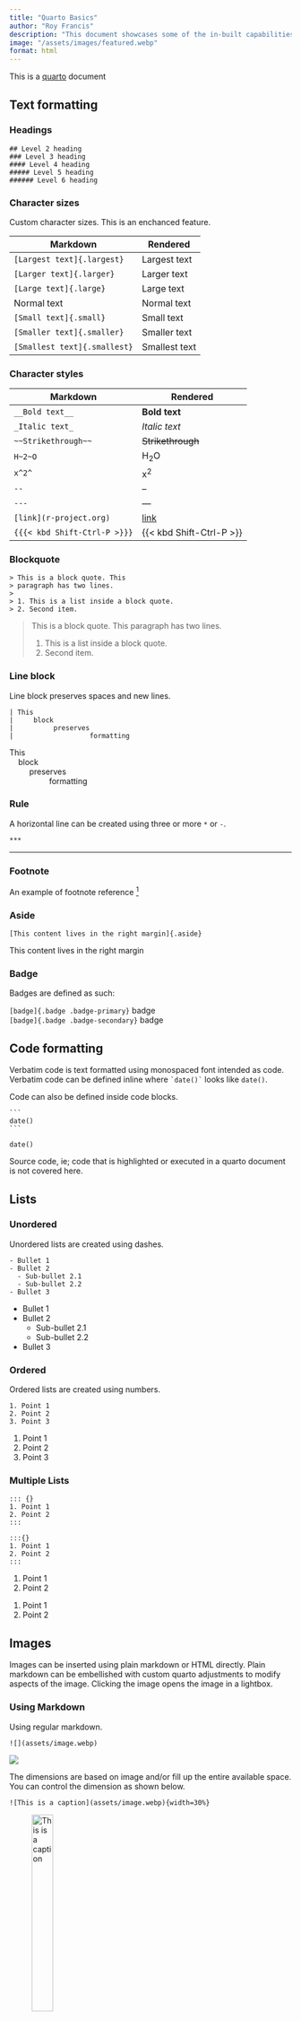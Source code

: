 ```yaml
---
title: "Quarto Basics"
author: "Roy Francis"
description: "This document showcases some of the in-built capabilities of quarto. It also shows the custom theme, style and usage."
image: "/assets/images/featured.webp"
format: html
---
```


This is a [quarto](https://quarto.org/) document

## Text formatting

### Headings

```
## Level 2 heading  
### Level 3 heading  
#### Level 4 heading  
##### Level 5 heading  
###### Level 6 heading
```

### Character sizes

Custom character sizes. This is an enchanced feature.

|Markdown|Rendered|
|---|---|
|`[Largest text]{.largest}`|[Largest text]{.largest}|
|`[Larger text]{.larger}`|[Larger text]{.larger}|
|`[Large text]{.large}`|[Large text]{.large}|
|Normal text |Normal text|
|`[Small text]{.small}`|[Small text]{.small}|
|`[Smaller text]{.smaller}`|[Smaller text]{.smaller}|
|`[Smallest text]{.smallest}`|[Smallest text]{.smallest}|

### Character styles

|Markdown|Rendered|
|---|---|
|`__Bold text__`|__Bold text__|
|`_Italic text_`|_Italic text_|
|`~~Strikethrough~~`|~~Strikethrough~~|
|`H~2~O`|H~2~O|
|`x^2^`|x^2^|
|`--`|--|
|`---`|---|
|`[link](r-project.org)`|[link](r-project.org)|
|`{{{< kbd Shift-Ctrl-P >}}}`|{{< kbd Shift-Ctrl-P >}}|

### Blockquote

```         
> This is a block quote. This
> paragraph has two lines.
>
> 1. This is a list inside a block quote.
> 2. Second item.
```

> This is a block quote. This paragraph has two lines.
>
> 1.  This is a list inside a block quote.
> 2.  Second item.

### Line block

Line block preserves spaces and new lines.

```
| This
|     block
|          preserves
|                   formatting
```

| This
|     block
|          preserves
|                   formatting

### Rule

A horizontal line can be created using three or more `*` or `-`.

`***`

------------------------------------------------------------------------

### Footnote

An example of footnote reference [^1]

[^1]: That reference refers to this footnote.

### Aside

`[This content lives in the right margin]{.aside}`

[This content lives in the right margin]{.aside}

### Badge

Badges are defined as such:

`[badge]{.badge .badge-primary}`  [badge]{.badge .badge-primary}  
`[badge]{.badge .badge-secondary}`  [badge]{.badge .badge-secondary}  

## Code formatting

Verbatim code is text formatted using monospaced font intended as code. Verbatim code can be defined inline where `` `date()` `` looks like `date()`.

Code can also be defined inside code blocks.

````
```
date()
```
````

```
date()
```

Source code, ie; code that is highlighted or executed in a quarto document is not covered here.

## Lists

### Unordered

Unordered lists are created using dashes.

::: {.grid}
::: {.g-col-6}

```
- Bullet 1
- Bullet 2
  - Sub-bullet 2.1
  - Sub-bullet 2.2
- Bullet 3
```

:::
::: {.g-col-6}

- Bullet 1
- Bullet 2
  - Sub-bullet 2.1
  - Sub-bullet 2.2
- Bullet 3

:::
:::

### Ordered

Ordered lists are created using numbers.

::: {.grid}
::: {.g-col-6}

```
1. Point 1
2. Point 2
3. Point 3
```

:::
::: {.g-col-6}

1. Point 1
2. Point 2
3. Point 3

:::
:::

### Multiple Lists

::: {.grid}
::: {.g-col-6}

```
::: {}
1. Point 1
2. Point 2
:::

:::{}
1. Point 1
2. Point 2
:::
```

:::
::: {.g-col-6}

::: {}
1. Point 1
2. Point 2
:::

:::{}
1. Point 1
2. Point 2
:::

:::
:::

## Images

Images can be inserted using plain markdown or HTML directly. Plain markdown can be embellished with custom quarto adjustments to modify aspects of the image. Clicking the image opens the image in a lightbox.

### Using Markdown

Using regular markdown.

```         
![](assets/image.webp)
```

![](assets/image.webp)

The dimensions are based on image and/or fill up the entire available space. You can control the dimension as shown below.

```         
![This is a caption](assets/image.webp){width=30%}  
```

![This is a caption](assets/image.webp){width="30%"}

This image above is now 30% of it's original width.

#### Figure layout

```         
::: {#fig-mylabel layout-ncol=2}
![Caption for figure 1](assets/image.webp){width="40%"}

![Caption for figure 2](assets/image.webp){width="40%"}

These figures are interesting.
:::
```

::: {#fig-mylabel layout-ncol="2"}
![Caption for figure 1](assets/image.webp){width="40%"}

![Caption for figure 2](assets/image.webp){width="40%"}

These figures are interesting.
:::

More figure options and layouts are described [here](https://quarto.org/docs/authoring/figures.html). Cross referencing described [here](https://quarto.org/docs/authoring/cross-references.html).

### Using HTML

This image below is 30% size.\
`<img src="assets/image.webp" style="width:30%;"/>`

<img src="assets/image.webp" style="width:30%;"/>

For more information on figures, see [here](https://quarto.org/docs/authoring/figures.html). Images generated through code is not covered here.

## Math expressions

Some examples of rendering equations.

::: {.grid}
::: {.g-col-6}

```         
$e^{i\pi} + 1 = 0$
```

:::
::: {.g-col-6}

$e^{i\pi} + 1 = 0$

:::
:::

::: {.grid}
::: {.g-col-6}

```         
$$\frac{E \times X^2 \prod I}{2+7} = 432$$
```

:::
::: {.g-col-6}

$$\frac{E \times X^2 \prod I}{2+7} = 432$$

:::
:::

::: {.grid}
::: {.g-col-6}

```         
$$\sum_{i=1}^n X_i$$
```

:::
::: {.g-col-6}

$$\sum_{i=1}^n X_i$$

:::
:::

::: {.grid}
::: {.g-col-6}

```         
$$\int_0^{2\pi} \sin x~dx$$
```

:::
::: {.g-col-6}

$$\int_0^{2\pi} \sin x~dx$$

:::
:::

::: {.grid}
::: {.g-col-6}

```         
$\left( \sum_{i=1}^{n}{i} \right)^2 = \left( \frac{n(n-1)}{2}\right)^2 = \frac{n^2(n-1)^2}{4}$
```

:::
::: {.g-col-6}

$\left( \sum_{i=1}^{n}{i} \right)^2 = \left( \frac{n(n-1)}{2}\right)^2 = \frac{n^2(n-1)^2}{4}$

:::
:::

::: {.grid}
::: {.g-col-6}

```         
$\begin{eqnarray} X & \sim & \mathrm{N}(0,1)\\ Y & \sim & \chi^2_{n-p}\\ R & \equiv & X/Y \sim t_{n-p} \end{eqnarray}$
```

:::
::: {.g-col-6}

$\begin{eqnarray} X & \sim & \mathrm{N}(0,1)\\ Y & \sim & \chi^2_{n-p}\\ R & \equiv & X/Y \sim t_{n-p} \end{eqnarray}$

:::
:::

::: {.grid}
::: {.g-col-6}

```         
$\begin{eqnarray} P(|X-\mu| > k) & = & P(|X-\mu|^2 > k^2)\\ & \leq & \frac{\mathbb{E}\left[|X-\mu|^2\right]}{k^2}\\ & \leq & \frac{\mathrm{Var}[X]}{k^2} \end{eqnarray}$
```

:::
::: {.g-col-6}

$\begin{eqnarray} P(|X-\mu| > k) & = & P(|X-\mu|^2 > k^2)\\ & \leq & \frac{\mathbb{E}\left[|X-\mu|^2\right]}{k^2}\\ & \leq & \frac{\mathrm{Var}[X]}{k^2} \end{eqnarray}$

:::
:::

## Tables


For simple cases, tables can be manually created in markdown.

::: {.grid}
::: {.g-col-7}

```         
|speed|dist|
|-----|----|
|4    |   2|
|4    |  10|
|7    |   4|
```

:::
::: {.g-col-5}

| speed | dist |
|-------|------|
| 4     | 2    |
| 4     | 10   |
| 7     | 4    |

:::
:::

Table caption and numbering can be added as such:

::: {.grid}
::: {.g-col-7}

```         
|speed|dist|
|-----|----|
|4    |   2|
|4    |  10|
|7    |   4|

: These are exciting results. {#tbl-mylabel}
```

:::
::: {.g-col-5}

| speed | dist |
|-------|------|
| 4     | 2    |
| 4     | 10   |
| 7     | 4    |

: These are exciting results. {#tbl-mylabel}

:::
:::

Tables can also be generated through code which is not covered here.

### Margin table

A table placed in the margin.

```
::: {.column-margin}

| speed | dist |
|-------|------|
| 4     | 2    |
| 4     | 10   |
| 7     | 4    |

:::
```

::: {.column-margin}

| speed | dist |
|-------|------|
| 4     | 2    |
| 4     | 10   |
| 7     | 4    |

:::

More information about [tables](https://quarto.org/docs/authoring/tables.html).

## Icons

### Bootstrap icons

[Bootstrap icons](https://icons.getbootstrap.com) are directly available since quarto uses bootstrap for styling. Optionally, one could also use the quarto extension [bsicons](https://github.com/shafayetShafee/bsicons) for more control.


`<i class="bi bi-lightbulb-fill"></i>`  <i class="bi bi-lightbulb-fill"></i>  
`<i class="bi bi-exclamation-circle-fill"></i>`  <i class="bi bi-exclamation-circle-fill"></i>  
`<i class="bi bi-clipboard2-check-fill"></i>`  <i class="bi bi-clipboard2-check-fill"></i>  
`<i class="bi bi-chat-fill"></i>`  <i class="bi bi-chat-fill"></i>  
`<i class="bi bi-laptop-fill"></i>`  <i class="bi bi-laptop-fill"></i>  
`<i class="bi bi-cloud-fill"></i>`  <i class="bi bi-cloud-fill"></i>  
`<i class="bi bi-github"></i>`  <i class="bi bi-github"></i>  

### Fontawesome

To use [fontawesome](https://fontawesome.com/search?m=free) icons as shortcodes, quarto extension [fontawesome](https://github.com/quarto-ext/fontawesome) needs to be installed.

Icons can be placed using shortcodes.

`{{{< fa lightbulb >}}}`      {{< fa lightbulb >}}     
`{{{< fa exclamation >}}}`    {{< fa exclamation >}}   
`{{{< fa clipboard-list >}}}` {{< fa clipboard-list >}}  
`{{{< fa comments >}}}`       {{< fa comments >}}      
`{{{< fa desktop >}}}`        {{< fa desktop >}}       
`{{{< fa cloud >}}}`          {{< fa cloud >}}         
`{{{< fa check >}}}`          {{< fa check >}}         
`{{{< fa times >}}}`          {{< fa times >}}         
`{{{< fa skull >}}}`          {{< fa skull >}}         
`{{{< fa skull size=2x >}}}`  {{< fa skull size=2x >}}   
`{{{< fa brands github >}}}`  {{< fa brands github >}}

Icons can be displayed using the HTML `<i>` tag. Note that not all icons may work.

`Here is a <i class='fa fa-calendar'></i> calendar and a <i class='fa fa-couch'></i> couch.`

Here is a <i class='fa fa-calendar'></i> calendar and a <i class='fa fa-couch'></i> couch.

There are many other quarto extensions for icons such as [academicons](https://github.com/schochastics/academicons), [iconify](https://github.com/mcanouil/quarto-iconify) and [lordicons](https://github.com/jmgirard/lordicon). 

## Call-Outs

Call-Out blocks are explained [here](https://quarto.org/docs/authoring/callouts.html).

```         
::: {.callout-note}
This is a call-out.
:::

::: {.callout-warning}
This is a call-out.
:::

::: {.callout-important}
This is a call-out.
:::

::: {.callout-tip}
This is a call-out.
:::

::: {.callout-caution}
This is a call-out.
:::

::: {.callout-tip collapse="true"}
## Call-out with collapse

This content is behind an accordion.
:::
```

::: callout-note
This is a call-out.
:::

::: callout-warning
This is a call-out.
:::

::: callout-important
This is a call-out.
:::

::: callout-tip
This is a call-out.
:::

::: callout-caution
This is a call-out.
:::

::: {.callout-tip collapse="true"}
## Call-out with collapse

This content is behind an accordion.
:::

## Alerts

```         
::: {.alert .alert-primary}
**Note:** This is an alert!
:::
::: {.alert .alert-secondary}
**Note:** This is an alert!
:::
::: {.alert .alert-success}
**Note:** This is a success alert!
:::
::: {.alert .alert-danger}
**Note:** This is a danger alert!
:::
::: {.alert .alert-warning}
**Note:** This is a warning alert!
:::
::: {.alert .alert-info}
**Note:** This is an info alert!
:::
```

::: {.alert .alert-primary}
**Note:** This is an alert!
:::

::: {.alert .alert-secondary}
**Note:** This is an alert!
:::

::: {.alert .alert-success}
**Note:** This is a success alert!
:::

::: {.alert .alert-danger}
**Note:** This is a danger alert!
:::

::: {.alert .alert-warning}
**Note:** This is a warning alert!
:::

::: {.alert .alert-info}
**Note:** This is an info alert!
:::

## Layout

### Span

`[Content inside span]{style="background-color: gray"}`

[Content inside span]{style="background-color: gray"}

### Div

```
::: {style="background-color: gray"}
Content inside div
:::
```

::: {style="background-color: gray"}
Content inside div
:::

Divs can be nested like this:

```
:::: {.class}
::: {.class}
:::
::::
```

Both spans and divs support attributes in this specific order: identifiers, classes, and then key-value attributes. 

`[Content inside span]{#id .class key1="val1" key2="val2"}`

### Hidden div

```
::: {.hidden}
Hidden content
:::
```

### Conditional content

````
::: {{.content-visible when-format="html"}}
Will only appear in HTML.
:::
````

````
::: {{.content-hidden when-format="html"}}
Will not appear in HTML.
:::
````

Conditional content is documented [here](https://quarto.org/docs/authoring/conditional.html).

### Inner columns

Organisation of content into columns within the body container.

```         
:::: {.columns}
::: {.column style="background-color: aliceblue"}
Content is left.
:::
::: {.column style="background-color:  #f5b7b1"}
Content is right.
:::
::::
```

::: columns
::: {.column style="background-color: aliceblue"}
Content in left column.
:::

::: {.column style="background-color:  #f5b7b1"}
Content in right column.
:::
:::

<br>

This is an example of nested columns.

```         
:::: {.columns}

::: {.column style="background-color: aliceblue"}
Content in left column.
:::

::: {.column}
Content in right column.

:::: {.columns}
::: {.column style="background-color: #d0ece7"}
Nested left.
:::
::: {.column style="background-color: #f2d7d5"}
Nested right.
:::
::::

:::

::::
```

::: columns
::: {.column style="background-color: aliceblue"}
Content in left column.
:::

::: column
Content in right column.

::: columns
::: {.column style="background-color: #d0ece7"}
Nested left.
:::

::: {.column style="background-color: #f2d7d5"}
Nested right.
:::
:::
:::
:::

### Outer columns

Extending content outside the body container.

```         
::: {.column-body style="background-color: lightgray; margin-bottom:0.5em;"}
.column-body
:::

::: {.column-body-outset style="background-color: lightgray; margin-bottom:0.5em;"}
.column-body-outset
:::

::: {.column-page-inset style="background-color: lightgray; margin-bottom:0.5em;"}
.column-page-inset
:::

::: {.column-page style="background-color: lightgray; margin-bottom:0.5em;"}
.column-page
:::

::: {.column-screen-inset style="background-color: lightgray; margin-bottom:0.5em;"}
.column-screen-inset
:::

::: {.column-screen style="background-color: lightgray; margin-bottom:0.5em;"}
.column-screen
:::

::: {.column-body-outset-right style="background-color: lightgray; margin-bottom:0.5em;"}
.column-body-outset-right
:::

::: {.column-page-inset-right style="background-color: lightgray; margin-bottom:0.5em;"}
.column-page-inset-right
:::

::: {.column-page-right style="background-color: lightgray; margin-bottom:0.5em;"}
.column-page-right
:::

::: {.column-screen-inset-right style="background-color: lightgray; margin-bottom:0.5em;"}
.column-screen-inset-right
:::

::: {.column-screen-right style="background-color: lightgray; margin-bottom:0.5em;"}
.column-screen-right
:::

::: {.column-body-outset-left style="background-color: lightgray; margin-bottom:0.5em;"}
.column-body-outset-left
:::

::: {.column-page-inset-left style="background-color: lightgray; margin-bottom:0.5em;"}
.column-page-inset-left
:::

::: {.column-page-left style="background-color: lightgray; margin-bottom:0.5em;"}
.column-page-left
:::

::: {.column-screen-inset-left style="background-color: lightgray; margin-bottom:0.5em;"}
.column-screen-inset-left
:::

::: {.column-screen-left style="background-color: lightgray; margin-bottom:0.5em;"}
.column-screen-left
:::

::: {.column-margin style="background-color: lightgray; margin-bottom:0.5em;"}
.column-margin
:::
```

::: {.column-body style="background-color: lightgray; margin-bottom:0.5em;"}
.column-body
:::

::: {.column-body-outset style="background-color: lightgray; margin-bottom:0.5em;"}
.column-body-outset
:::

::: {.column-page-inset style="background-color: lightgray; margin-bottom:0.5em;"}
.column-page-inset
:::

::: {.column-page style="background-color: lightgray; margin-bottom:0.5em;"}
.column-page
:::

::: {.column-screen-inset style="background-color: lightgray; margin-bottom:0.5em;"}
.column-screen-inset
:::

::: {.column-screen style="background-color: lightgray; margin-bottom:0.5em;"}
.column-screen
:::

::: {.column-body-outset-right style="background-color: lightgray; margin-bottom:0.5em;"}
.column-body-outset-right
:::

::: {.column-page-inset-right style="background-color: lightgray; margin-bottom:0.5em;"}
.column-page-inset-right
:::

::: {.column-page-right style="background-color: lightgray; margin-bottom:0.5em;"}
.column-page-right
:::

::: {.column-screen-inset-right style="background-color: lightgray; margin-bottom:0.5em;"}
.column-screen-inset-right
:::

::: {.column-screen-right style="background-color: lightgray; margin-bottom:0.5em;"}
.column-screen-right
:::

::: {.column-body-outset-left style="background-color: lightgray; margin-bottom:0.5em;"}
.column-body-outset-left
:::

::: {.column-page-inset-left style="background-color: lightgray; margin-bottom:0.5em;"}
.column-page-inset-left
:::

::: {.column-page-left style="background-color: lightgray; margin-bottom:0.5em;"}
.column-page-left
:::

::: {.column-screen-inset-left style="background-color: lightgray; margin-bottom:0.5em;"}
.column-screen-inset-left
:::

::: {.column-screen-left style="background-color: lightgray; margin-bottom:0.5em;"}
.column-screen-left
:::

::: {.column-margin style="background-color: lightgray; margin-bottom:0.5em;"}
.column-margin
:::

### Panel layout

```         
::: {.panel-tabset}
#### Sub topic 1

This is some material for topic 1.

#### Sub topic 2

This is some material for topic 2.

:::
```

::: panel-tabset
#### Sub topic 1

This is some material for topic 1.

#### Sub topic 2

This is some material for topic 2.
:::

More layout settings are described [here](https://quarto.org/docs/authoring/article-layout.html) and [here](https://quarto.org/docs/output-formats/page-layout.html).


## General tips

-   Use level 2 heading as the highest level

```
## Section A
```

-   Add custom css under YAML if needed `css: "my-theme.css"`
-   Check out the [Quarto](https://quarto.org/) website
